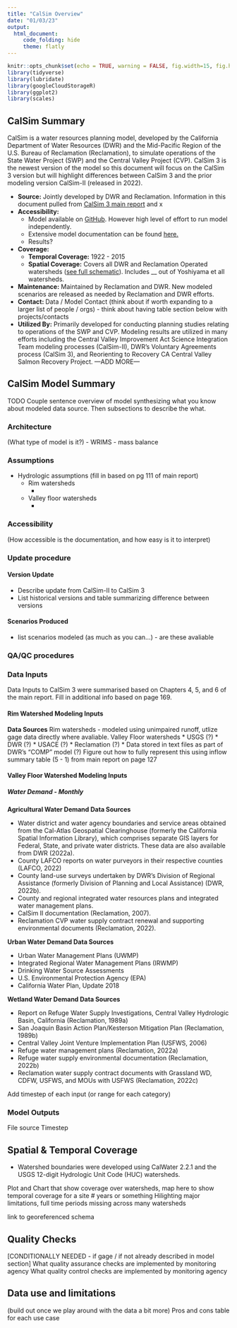 ```yaml
---
title: "CalSim Overview"
date: "01/03/23"
output:
  html_document:
     code_folding: hide
     theme: flatly
---
```


```r
knitr::opts_chunk$set(echo = TRUE, warning = FALSE, fig.width=15, fig.height=10)
library(tidyverse)
library(lubridate)
library(googleCloudStorageR)
library(ggplot2)
library(scales)
```

## CalSim Summary 
CalSim is a water resources planning model, developed by the California Department of Water Resources (DWR) and the Mid-Pacific Region of the U.S. Bureau of Reclamation (Reclamation), to simulate operations of the State Water Project (SWP) and the Central Valley Project (CVP). CalSim 3 is the newest version of the model so this document will focus on the CalSim 3 version but will highlight differences between CalSim 3 and the prior modeling version CalSim-II (released in 2022). 

* **Source:** Jointly developed by DWR and Reclamation. Information in this document pulled from [CalSim 3 main report](https://og-production-open-data-cnra-892364687672.s3.amazonaws.com/resources/2d4160d7-cbe1-4e63-8cdd-98f322e74cf2/calsim-3-report-final.pdf?Content-Type=application%2Fpdf&X-Amz-Algorithm=AWS4-HMAC-SHA256&X-Amz-Credential=AKIAJJIENTAPKHZMIPXQ%2F20240103%2Fus-east-1%2Fs3%2Faws4_request&X-Amz-Date=20240103T175526Z&X-Amz-Expires=3600&X-Amz-SignedHeaders=host&X-Amz-Signature=37958f394ed72b67a74b7951391dca289e568cf433930a8a5cc249ef593afa82) and x 
* **Accessibility:** 
  * Model available on [GitHub](https://github.com/usbr/CM3/tree/master/CalSim_3_0721_benchmark_model). However high level of effort to run model independently. 
  * Extensive model documentation can be found [here.](https://og-production-open-data-cnra-892364687672.s3.amazonaws.com/resources/2d4160d7-cbe1-4e63-8cdd-98f322e74cf2/calsim-3-report-final.pdf?Content-Type=application%2Fpdf&X-Amz-Algorithm=AWS4-HMAC-SHA256&X-Amz-Credential=AKIAJJIENTAPKHZMIPXQ%2F20240103%2Fus-east-1%2Fs3%2Faws4_request&X-Amz-Date=20240103T175526Z&X-Amz-Expires=3600&X-Amz-SignedHeaders=host&X-Amz-Signature=37958f394ed72b67a74b7951391dca289e568cf433930a8a5cc249ef593afa82)
  * Results? 
* **Coverage:** 
  * **Temporal Coverage:** 1922 - 2015
  * **Spatial Coverage:** Covers all DWR and Reclamation Operated watersheds ([see full schematic](https://data.cnra.ca.gov/dataset/2395530a-5421-487e-921e-d6e594f23ac6/resource/3ec8338e-31d9-4dd3-93df-8d60ee6ec3d2/download/cs3_networkschematic_integrated_10_11_2022.pdf)). Includes __ out of Yoshiyama et all watersheds. 
* **Maintenance:** Maintained by Reclamation and DWR. New modeled scenarios are released as needed by Reclamation and DWR efforts.  
* **Contact: ** Data / Model Contact (think about if worth expanding to a larger list of people / orgs) - think about having table section below with projects/contacts 
* **Utilized By:** Primarily developed for conducting planning studies relating to operations of the SWP and CVP. Modeling results are utilized in many efforts including the Central Valley Improvement Act Science Integration Team modeling processes (CalSim-II), DWR's Voluntary Agreements process (CalSim 3), and Reorienting to Recovery CA Central Valley Salmon Recovery Project. ---ADD MORE---

## CalSim Model Summary 
TODO Couple sentence overview of model synthesizing what you know about modeled data source. Then subsections to describe the what. 

### Architecture 
(What type of model is it?) 
- WRIMS
- mass balance 

### Assumptions 
- Hydrologic assumptions (fill in based on pg 111 of main report)
  * Rim watersheds 
    * 
  * Valley floor watersheds 
    * 

### Accessibility 
(How accessible is the documentation, and how easy is it to interpret) 

### Update procedure 

#### Version Update 
- Describe update from CalSim-II to CalSim 3 
- List historical versions and table summarizing difference between versions 

#### Scenarios Produced 
- list scenarios modeled (as much as you can...) - are these avaliable 

### QA/QC procedures 

### Data Inputs 
Data Inputs to CalSim 3 were summarised based on Chapters 4, 5, and 6 of the main report. Fill in additional info based on page 169. 

#### Rim Watershed Modeling Inputs 
**Data Sources** 
Rim watersheds - modeled using unimpaired runoff, utlize gage data directly where avaliable. 
Valley Floor watersheds
* USGS (?)
* DWR (?)
* USACE (?)
* Reclamation (?)
* Data stored in text files as part of DWR’s “COMP” model (?)
Figure out how to fully represent this using inflow summary table (5 - 1) from main report on page 127


#### Valley Floor Watershed Modeling Inputs 
##### Water Demand - Monthly 
**Agricultural Water Demand Data Sources**

* Water district and water agency boundaries and service areas obtained from the Cal-Atlas
Geospatial Clearinghouse (formerly the California Spatial Information Library), which
comprises separate GIS layers for Federal, State, and private water districts. These data
are also available from DWR (2022a).
* County LAFCO reports on water purveyors in their respective counties (LAFCO, 2022)
* County land-use surveys undertaken by DWR’s Division of Regional Assistance
(formerly Division of Planning and Local Assistance) (DWR, 2022b).
* County and regional integrated water resources plans and integrated water management
plans.
* CalSim II documentation (Reclamation, 2007).
* Reclamation CVP water supply contract renewal and supporting environmental
documents (Reclamation, 2022).

**Urban Water Demand Data Sources**

* Urban Water Management Plans (UWMP)
* Integrated Regional Water Management Plans (IRWMP)
* Drinking Water Source Assessments
* U.S. Environmental Protection Agency (EPA)
* California Water Plan, Update 2018

**Wetland Water Demand Data Sources** 

* Report on Refuge Water Supply Investigations, Central Valley Hydrologic Basin,
California (Reclamation, 1989a)
* San Joaquin Basin Action Plan/Kesterson Mitigation Plan (Reclamation, 1989b)
* Central Valley Joint Venture Implementation Plan (USFWS, 2006)
* Refuge water management plans (Reclamation, 2022a)
* Refuge water supply environmental documentation (Reclamation, 2022b)
* Reclamation water supply contract documents with Grassland WD, CDFW, USFWS, and
MOUs with USFWS (Reclamation, 2022c)



Add timestep of each input (or range for each category)

### Model Outputs 
File source
Timestep 

## Spatial & Temporal Coverage
- Watershed boundaries were developed using CalWater 2.2.1 and the USGS 12-digit Hydrologic
Unit Code (HUC) watersheds. 

Plot and Chart that show coverage over watersheds, map here to show temporal coverage for a site # years or something 
Hilighting major limitations, full time periods missing across many watersheds 

link to georeferenced schema 

## Quality Checks 

[CONDITIONALLY NEEDED - if gage / if not already described in model section]
What quality assurance checks are implemented by monitoring agency 
What quality control checks are implemented by monitoring agency 

## Data use and limitations 
(build out once we play around with the data a bit more) 
Pros and cons table for each use case 
